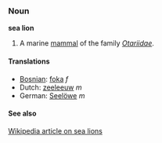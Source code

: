 ===Noun===
'''sea lion'''

# A marine [[mammal]] of the family ''[[Otariidae]]''.

====Translations====
*[[Bosnian]]: [[foka]] ''f''
*Dutch: [[zeeleeuw]] ''m''
*German: [[Seelöwe]] ''m''

====See also====
[[w:Sea lion|Wikipedia article on sea lions]]